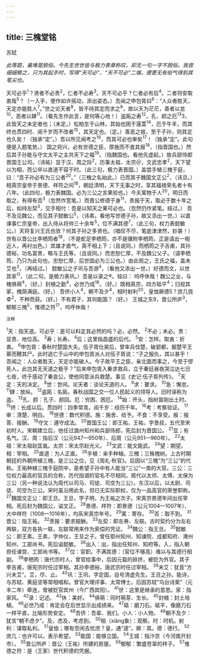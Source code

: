 ```yaml
---
---
---
```

title: 三槐堂铭
---



苏轼

*此等题，最难是脱俗。今先生世世皆与极力表章称叹，却无一句一字不脱俗。我尝细细察之，只为其起手时，写得“天可必”、“天不可必”二端，便更无有俗气得到其笔尖也。*

天可必乎<sup>1</sup>？贤者不必贵<sup>2</sup>，仁者不必寿<sup>3</sup>。天不可必乎？仁者必有后<sup>4</sup>。二者将安取衷哉<sup>5</sup>？（一入手，便作如许摇动，添出姿态。）吾闻之申包胥曰<sup>6</sup>：“人众者胜天，天定亦能胜人<sup>7</sup>。”世之论天者<sup>8</sup>，皆不待其定而求之<sup>9</sup>，故以天为茫茫，善者以怠<sup>10</sup>，恶者以肆<sup>11</sup>。（看先生作此言，是何等心地！）盗跖之寿<sup>12</sup>，孔、颜之厄<sup>13</sup>3，此皆天之未定者也；（未定。）松柏生于山林，其始也困于薳蒿<sup>14</sup>，厄于牛羊，而其终也贯四时、阅千岁而不改者<sup>15</sup>，其天定也。（定。）善恶之报，至于子孙，则其定也久矣！（独承“定”。）吾以所见闻考之<sup>16</sup>，而其可必也审矣<sup>17</sup>！（独承“定”。此句便是入题笔势。）
国之将兴，必有世德之臣，厚施而不食其报<sup>18</sup>，（指晋国也。）然后其子孙能与守文太平之主共天下之福<sup>19</sup>。（指魏国也。看他先虚起。）故兵部侍郞晋国王公司。（讳祐）显于汉、周之际<sup>2</sup>，历事太祖、太宗＠，文武忠孝<sup>2</sup>，天下望以为相，而公卒以直道不容于时。（此三句，极力表晋国。）盖尝手植三槐于庭，曰：“吾子孙必有为三公者<sup>20</sup>。”（三槐之名始此。）已而其子魏国文正公<sup>2</sup>，（讳旦。）相真宗皇帝于景德、祥符之间<sup>18</sup>，朝廷清明，天下无事之时，享其福禄荣名者十有八年。（此四句，极力表魏国。必为三公之言果验也。）今夫寓物于人<sup>20</sup>，明日而取之，有得有否<sup>3</sup>（忽然作宽笔。）而晋公修德于身<sup>11</sup>，责报于天，取必于数十年之后，如持左契<sup>3</sup>，交手相付：吾是以知天之果可必也。（忽然仍作紧笔。结过。）
吾不及见魏公，而见其子懿敏公<sup>5</sup>，（讳素。看他写世德子孙，故又添出一世。）以直谏事仁宗皇帝，出入侍从将帅三十余年<sup>5</sup>，位不满其德<sup>7</sup>，（此三句，权力表懿敏公。）天将复兴王氏也欤？何其子孙之多贤也。（唱叹不尽，笔底津津然，妙甚！）世有以晋公比李栖筠者<sup>18</sup>，（不是蛇足李栖筠，亦不是骥附李栖筠，正是请出一相近人，再衬出色。）其雄才直气，真不相上下；（且说同。）而栖筠之子吉甫，其孙德裕，功名富贵，略与王氏等，（且说同。）而忠恕仁厚，不及魏公父子。（请李栖筠，乃只为此句也。忠恕仁厚，后世固必为三公也。）由此观之，王氏之福，盖未艾也<sup>3</sup>。（再结过。）
懿敏公之子巩与吾游<sup>4</sup>，（看他又添出一世。）好德而文，以世其家<sup>11</sup>，（此二句，是极力表巩。）吾是以录之®。铭曰：
呜呼休哉！魏公之业，与槐俱萌<sup>4</sup>，（好。）封植之勤<sup>4</sup>，必世乃成<sup>16</sup>。（好。）既相真宗，四方砥平<sup>4</sup>；归视其家，槐荫满庭。（好。）
吾侪小人<sup>4</sup>，朝不及夕<sup>4</sup>，相时射利<sup>20</sup>，皇恤厥德5？庶几侥幸<sup>2</sup>，不种而获。（好。）不有君子，其何能国？（好。）
王城之东9，晋公所庐<sup>3</sup>，郁郁三槐<sup>5</sup>，惟德之符<sup>17</sup>，呜呼休哉！

<sup>注释</sup>

<sup>1</sup>天：指天道。可必乎：是可以料定其必然的吗？必，必然。
<sup>2</sup>不必；未必。贵：显贵、地位高。
<sup>3</sup>寿；长寿。
<sup>4</sup>后；这里指昌盛的后代。
<sup>5</sup>安：怎样。取衷：折衷。
<sup>6</sup>申包胥：春秋时楚国大夫。伍子胥仕昊后，曾率兵伐楚，破郢都，掘楚平王慕而鞭其尸。此时逃亡于山中的申包胥派人对伍子胥说：“子之报仇，其以甚乎！吾闻之：人众者胜天，天定亦能破人。今子故平王之臣，亲北面而事之，今至于僇死人，此岂其无天道之极乎？”后来申包胥入秦求救兵，立于秦廷昼夜哭泣达七日七夜，终于感动了秦哀公，使他同意派兵救楚。事见《史记·伍子胥列传》。
<sup>7</sup>天定：天的决定。
<sup>8</sup>世：世间。论天者：谈论天道的人。
<sup>9</sup>求：要求。
<sup>10</sup>急：懈怠。
<sup>11</sup>肆：放纵。
<sup>12</sup>盗跖：名跖，春秋战国之交一位人民起义的领导人。旧时诬称为盗。
<sup>13</sup>孔、颜：孔子、颜回。厄：穷困、困厄。
<sup>14</sup>始：开头，指树苗刚出土时。
<sup>15</sup>终：长成以后。贯四时：四季常青。阅千岁：经历千年。
<sup>16</sup>考：考察验证。
<sup>17</sup>审：清楚、明白。
<sup>18</sup>世德：数代积德。施：施舍、给予。不食：不享受。报：报答、报酬。
<sup>19</sup>守文：遵守成法。
<sup>20</sup>晋国王公：即王祐，王祐，字景叔，五代至宋初时人。宋朝建立后，他任过潞州知州和兵部侍郎，死后封为晋国公。
<sup>21</sup>显；有名气。汉、周：指后汉（公元947—950年）、后周（公元951—960年）。
<sup>22</sup>太祖：宋太祖赵匡胤。太宗：宋太宗赵光义。
<sup>23</sup>文武：能文能武。
<sup>24</sup>望：期望。相：宰相。
<sup>25</sup>直道：为人正直。
<sup>26</sup>手植：亲手种植。三槐；三株槐树。上古时期朝廷的外朝所植三槐，是三公之位，见《周礼·秋官》。后因以“三槐”为“三公”的代称。王祐种植三槐于庭院中，是希望子孙中有人能当“三公”一类的大官。三公：三位权力最高的官员的合称，历代指谓的官名不尽相同。周代以太师、太傅、太保为三公（另一种说法认为周代以司马、司徒、司空为三公）。东汉以后，以太尉、司徒、司空为三公。宋时虽沿用此名，但已无实际职权，仅为一品高官的荣誉职称。
<sup>27</sup>魏国文正公：即王旦。王旦，字子明，为王祐之次子。宋真宗景德年间出任宰相。死后封为魏国公，谥文正。
<sup>28</sup>景德、样符：即景德（公元1004—1007年）、大中祥符（1008—1016年），均系宋真宗年号。
<sup>29</sup>寓：寄存。
<sup>30</sup>否：取不到。
<sup>31</sup>晋公：指王祐。
<sup>32</sup>责报：要求报酬。
<sup>33</sup>左契：即左券、左联。古时契约分为左右两联，双方各执一联，左联常用来作为索偿的凭证。
<sup>34</sup>魏公：指王旦。
<sup>35</sup>懿敏公：即王素。王素，字仲仪，王旦之子。曾任鄂州知州、知谏院、成都知府、渭州知州、工部尚书。死后谥懿敏。
<sup>36</sup>出入：出，指出任知州、知府等。入，指入朝担任谏宫、工部尚书等。
<sup>37</sup>位：官职。不满其德：（官位不够高）难以与其德行相副。
<sup>38</sup>李栖筠：唐代宗时人，曾官给事中，后因元载的排挤，被贬为外官。其子李吉甫，唐宪宗时任过宰相。其孙李德裕，唐武宗时任过宰相。
<sup>39</sup>未艾：犹音“方兴未艾”。艾，尽、止。
<sup>40</sup>巩：王巩，字定国，自号清虚先生。王旦之孙。能诗，与苏轼、黄庭坚等常相唱和。曾官大理评事、太常博士。后因苏轼“乌台诗案”（元丰二年）牵连，曾被贬官宾州（今广西宾阳）。
<sup>41</sup>世：这里是继承的意思。家：指家风。
<sup>42</sup>录：记述。
<sup>43</sup>休：美好。
<sup>44</sup>俱萌：同时萌芽、生长。
<sup>45</sup>封植：封土培植。
<sup>46</sup>必世乃成：肯定会在后世显示出成绩来。
<sup>47</sup>砥：磨刀石。砥平，像磨刀石一样平直，比喻形势安定。
<sup>48</sup>吾侪：吾辈、我们。小人：小人物。
<sup>49</sup>朝不及夕：犹言“朝不虑夕”。及，虑及，考虑到。
<sup>50</sup>相（xiàng象）：观察。时：时机。射利：谋取私利。
<sup>51</sup>皇恤；哪有空闲去忧虑？皇，通“遑”。厥：其。德：德行。
<sup>52</sup>庶几：也许可以。表示希望。
<sup>53</sup>能国：能够立国。
<sup>54</sup>王城：指汴京（今河南开封市）。
<sup>55</sup>晋公所庐：晋公（王祐）所建的房屋。
<sup>56</sup>郁郁：繁盛苍翠的样子。
<sup>57</sup>惟德之符：是（王家）世代积德的凭据。
